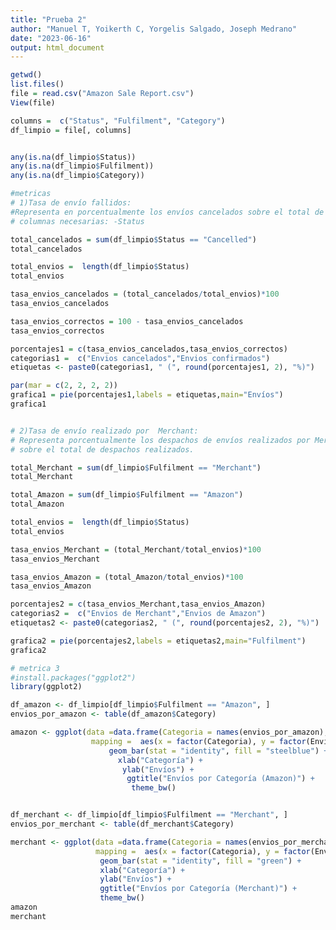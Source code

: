 ```yaml
---
title: "Prueba 2"
author: "Manuel T, Yoikerth C, Yorgelis Salgado, Joseph Medrano"
date: "2023-06-16"
output: html_document
---
```


```r
getwd()
list.files()
file = read.csv("Amazon Sale Report.csv")
View(file)

columns =  c("Status", "Fulfilment", "Category")
df_limpio = file[, columns]


any(is.na(df_limpio$Status))
any(is.na(df_limpio$Fulfilment))
any(is.na(df_limpio$Category))

#metricas 
# 1)Tasa de envío fallidos: 
#Representa en porcentualmente los envíos cancelados sobre el total de envíos
# columnas necesarias: -Status 

total_cancelados = sum(df_limpio$Status == "Cancelled")
total_cancelados

total_envios =  length(df_limpio$Status)
total_envios 

tasa_envios_cancelados = (total_cancelados/total_envios)*100
tasa_envios_cancelados

tasa_envios_correctos = 100 - tasa_envios_cancelados       
tasa_envios_correctos

porcentajes1 = c(tasa_envios_cancelados,tasa_envios_correctos)
categorias1 =  c("Envios cancelados","Envios confirmados")
etiquetas <- paste0(categorias1, " (", round(porcentajes1, 2), "%)")

par(mar = c(2, 2, 2, 2))
grafica1 = pie(porcentajes1,labels = etiquetas,main="Envíos")
grafica1


# 2)Tasa de envío realizado por  Merchant:
# Representa porcentualmente los despachos de envíos realizados por Merchant
# sobre el total de despachos realizados.

total_Merchant = sum(df_limpio$Fulfilment == "Merchant")
total_Merchant

total_Amazon = sum(df_limpio$Fulfilment == "Amazon")
total_Amazon

total_envios =  length(df_limpio$Status)
total_envios 

tasa_envios_Merchant = (total_Merchant/total_envios)*100
tasa_envios_Merchant

tasa_envios_Amazon = (total_Amazon/total_envios)*100
tasa_envios_Amazon

porcentajes2 = c(tasa_envios_Merchant,tasa_envios_Amazon)
categorias2 =  c("Envios de Merchant","Envios de Amazon")
etiquetas2 <- paste0(categorias2, " (", round(porcentajes2, 2), "%)")

grafica2 = pie(porcentajes2,labels = etiquetas2,main="Fulfilment")
grafica2

# metrica 3
#install.packages("ggplot2")
library(ggplot2)

df_amazon <- df_limpio[df_limpio$Fulfilment == "Amazon", ]
envios_por_amazon <- table(df_amazon$Category)

amazon <- ggplot(data =data.frame(Categoria = names(envios_por_amazon), Envios = envios_por_amazon) ,
                  mapping =  aes(x = factor(Categoria), y = factor(Envios.Freq))) +
                      geom_bar(stat = "identity", fill = "steelblue") +
                        xlab("Categoría") +
                         ylab("Envíos") +
                          ggtitle("Envíos por Categoría (Amazon)") +
                           theme_bw()


df_merchant <- df_limpio[df_limpio$Fulfilment == "Merchant", ]
envios_por_merchant <- table(df_merchant$Category)

merchant <- ggplot(data =data.frame(Categoria = names(envios_por_merchant), Envios = envios_por_merchant) ,
                   mapping =  aes(x = factor(Categoria), y = factor(Envios.Freq))) +
                    geom_bar(stat = "identity", fill = "green") +
                    xlab("Categoría") +
                    ylab("Envíos") +
                    ggtitle("Envíos por Categoría (Merchant)") +
                    theme_bw()
amazon
merchant

```


